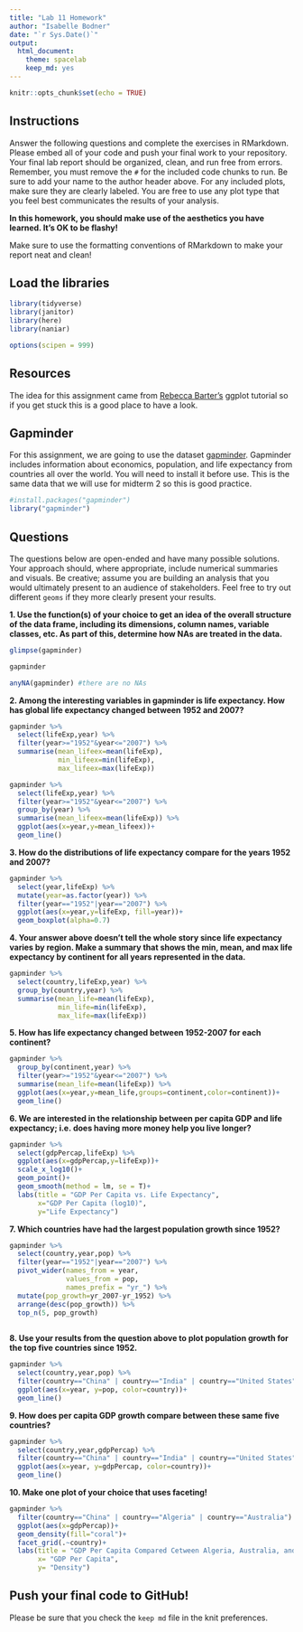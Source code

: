 ```yaml
---
title: "Lab 11 Homework"
author: "Isabelle Bodner"
date: "`r Sys.Date()`"
output:
  html_document: 
    theme: spacelab
    keep_md: yes
---
```


```r
knitr::opts_chunk$set(echo = TRUE)
```

## Instructions
Answer the following questions and complete the exercises in RMarkdown. Please embed all of your code and push your final work to your repository. Your final lab report should be organized, clean, and run free from errors. Remember, you must remove the `#` for the included code chunks to run. Be sure to add your name to the author header above. For any included plots, make sure they are clearly labeled. You are free to use any plot type that you feel best communicates the results of your analysis.  

**In this homework, you should make use of the aesthetics you have learned. It's OK to be flashy!**

Make sure to use the formatting conventions of RMarkdown to make your report neat and clean!  

## Load the libraries
```r
library(tidyverse)
library(janitor)
library(here)
library(naniar)
``` 

```r
options(scipen = 999)
```

## Resources
The idea for this assignment came from [Rebecca Barter's](http://www.rebeccabarter.com/blog/2017-11-17-ggplot2_tutorial/) ggplot tutorial so if you get stuck this is a good place to have a look.  

## Gapminder
For this assignment, we are going to use the dataset [gapminder](https://cran.r-project.org/web/packages/gapminder/index.html). Gapminder includes information about economics, population, and life expectancy from countries all over the world. You will need to install it before use. This is the same data that we will use for midterm 2 so this is good practice.
```r
#install.packages("gapminder")
library("gapminder")
```

## Questions
The questions below are open-ended and have many possible solutions. Your approach should, where appropriate, include numerical summaries and visuals. Be creative; assume you are building an analysis that you would ultimately present to an audience of stakeholders. Feel free to try out different `geoms` if they more clearly present your results.  

**1. Use the function(s) of your choice to get an idea of the overall structure of the data frame, including its dimensions, column names, variable classes, etc. As part of this, determine how NAs are treated in the data.**  
```r
glimpse(gapminder)
```
```r
gapminder
```

```r
anyNA(gapminder) #there are no NAs
```

**2. Among the interesting variables in gapminder is life expectancy. How has global life expectancy changed between 1952 and 2007?**
```r
gapminder %>% 
  select(lifeExp,year) %>% 
  filter(year>="1952"&year<="2007") %>% 
  summarise(mean_lifeex=mean(lifeExp),
            min_lifeex=min(lifeExp),
            max_lifeex=max(lifeExp))
```

```r
gapminder %>% 
  select(lifeExp,year) %>% 
  filter(year>="1952"&year<="2007") %>% 
  group_by(year) %>% 
  summarise(mean_lifeex=mean(lifeExp)) %>% 
  ggplot(aes(x=year,y=mean_lifeex))+
  geom_line()
```

**3. How do the distributions of life expectancy compare for the years 1952 and 2007?**
```r
gapminder %>% 
  select(year,lifeExp) %>% 
  mutate(year=as.factor(year)) %>% 
  filter(year=="1952"|year=="2007") %>% 
  ggplot(aes(x=year,y=lifeExp, fill=year))+
  geom_boxplot(alpha=0.7)
```

**4. Your answer above doesn't tell the whole story since life expectancy varies by region. Make a summary that shows the min, mean, and max life expectancy by continent for all years represented in the data.**
```r
gapminder %>% 
  select(country,lifeExp,year) %>% 
  group_by(country,year) %>% 
  summarise(mean_life=mean(lifeExp),
            min_life=min(lifeExp),
            max_life=max(lifeExp))
```

**5. How has life expectancy changed between 1952-2007 for each continent?**
```r
gapminder %>% 
  group_by(continent,year) %>% 
  filter(year>="1952"&year<="2007") %>% 
  summarise(mean_life=mean(lifeExp)) %>% 
  ggplot(aes(x=year,y=mean_life,groups=continent,color=continent))+
  geom_line()
```

**6. We are interested in the relationship between per capita GDP and life expectancy; i.e. does having more money help you live longer?**
```r
gapminder %>% 
  select(gdpPercap,lifeExp) %>% 
  ggplot(aes(x=gdpPercap,y=lifeExp))+
  scale_x_log10()+
  geom_point()+
  geom_smooth(method = lm, se = T)+
  labs(title = "GDP Per Capita vs. Life Expectancy",
       x="GDP Per Capita (log10)",
       y="Life Expectancy")
```

**7. Which countries have had the largest population growth since 1952?**
```r
gapminder %>% 
  select(country,year,pop) %>% 
  filter(year=="1952"|year=="2007") %>% 
  pivot_wider(names_from = year,
              values_from = pop,
              names_prefix = "yr_") %>% 
  mutate(pop_growth=yr_2007-yr_1952) %>% 
  arrange(desc(pop_growth)) %>% 
  top_n(5, pop_growth)
  
```

**8. Use your results from the question above to plot population growth for the top five countries since 1952.**
```r
gapminder %>% 
  select(country,year,pop) %>% 
  filter(country=="China" | country=="India" | country=="United States" | country=="Indonesia" | country=="Brazil") %>% 
  ggplot(aes(x=year, y=pop, color=country))+
  geom_line()
```

**9. How does per capita GDP growth compare between these same five countries?**
```r
gapminder %>% 
  select(country,year,gdpPercap) %>% 
  filter(country=="China" | country=="India" | country=="United States" | country=="Indonesia" | country=="Brazil") %>% 
  ggplot(aes(x=year, y=gdpPercap, color=country))+
  geom_line()
```

**10. Make one plot of your choice that uses faceting!**

```r
gapminder %>% 
  filter(country=="China" | country=="Algeria" | country=="Australia") %>% 
  ggplot(aes(x=gdpPercap))+
  geom_density(fill="coral")+
  facet_grid(.~country)+ 
  labs(title = "GDP Per Capita Compared Cetween Algeria, Australia, and China",
       x= "GDP Per Capita",
       y= "Density")
```

## Push your final code to GitHub!
Please be sure that you check the `keep md` file in the knit preferences. 